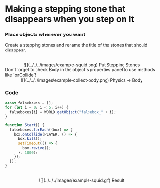 
# Making a stepping stone that disappears when you step on it

<Steps>

### Place objects wherever you want

Create a stepping stones and rename the title of the stones that should disappear.

<br />
<center>![](../../../images/example-squid.png) Put Stepping Stones</center>

<Callout type="error" icon="‼️">
  Don't forget to check Body in the object's properties panel to use methods
  like `onCollide`!
  <center>![](../../../images/example-collect-body.png) Physics -> Body</center>
</Callout>

### Code

```js showLineNumbers copy
const falseboxes = [];
for (let i = 0; i < 5; i++) {
  falseboxes[i] = WORLD.getObject("falsebox_" + i);
}

function Start() {
  falseboxes.forEach((box) => {
    box.onCollide(PLAYER, () => {
      box.kill();
      setTimeout(() => {
        box.revive();
      }, 1000);
    });
  });
}
```

<br />
<center>![](../../../images/example-squid.gif) Result</center>
</Steps>

